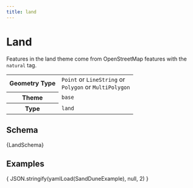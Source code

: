 ```yaml
---
title: land
---
```





# Land

Features in the land theme come from OpenStreetMap features with the `natural` tag.

<table>
  <tr>
    <th>Geometry Type</th>
    <td>
      <code>Point</code> or <code>LineString</code> or <br />
      <code>Polygon</code> or <code>MultiPolygon</code>
    </td>
  </tr>
  <tr>
    <th>Theme</th>
    <td><code>base</code></td>
  </tr>
  <tr>
    <th>Type</th>
    <td><code>land</code></td>
  </tr>
</table>


## Schema

<Tabs>
  <TabItem value="browsable" label="Browsable" default>
    <JSONSchemaViewer schema={ yamlLoad(LandSchema) } resolverOptions={ generateResolverOptions({remote: true, yamlBasePath: '/base'})}/>
  </TabItem>
  <TabItem value="yaml" label="YAML" default>
    <CodeBlock language="jsx">{LandSchema}</CodeBlock>
  </TabItem>
</Tabs>

## Examples

<Tabs>
  <TabItem value="1" label="Sand Dune (Polyon)" default>
    <CodeBlock language="json">{ JSON.stringify(yamlLoad(SandDuneExample), null, 2) }</CodeBlock>
  </TabItem>

</Tabs>
